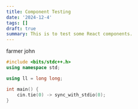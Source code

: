 ```yaml
---
title: Component Testing
date: '2024-12-4'
tags: []
draft: true
summary: This is to test some React components.
---
```


<Spoiler title="usaco">
farmer john

```cpp
#include <bits/stdc++.h>
using namespace std;

using ll = long long;

int main() {
    cin.tie(0) -> sync_with_stdio(0);
}
```
</Spoiler>